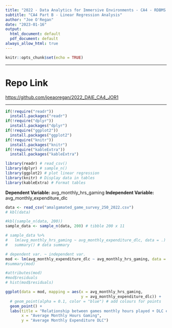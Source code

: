 ```yaml
---
title: "2022 - Data Analytics for Immersive Environments - CA4 - RDBMS & Linear Regression Project"
subtitle: "CA4 Part B - Linear Regression Analysis"
author: "Joe O'Regan"
date: "2023-01-16"
output:
  html_document: default
  pdf_document: default
always_allow_html: true
---
```


```r
knitr::opts_chunk$set(echo = TRUE)
```

---

# Repo Link

[https://github.com/joeaoregan/2022_DAIE_CA4_JOR1](https://github.com/joeaoregan/2022_DAIE_CA4_JOR1)

---

```r
if(!require("readr"))
  install.packages("readr")
if(!require("dplyr"))
  install.packages("dplyr")
if(!require("ggplot2"))
  install.packages("ggplot2")
if(!require("knitr"))
  install.packages("knitr")
if(!require("kableExtra"))
  install.packages("kableExtra")

library(readr) # read_csv()
library(dplyr) # sample_n()
library(ggplot2) # plot linear regression
library(knitr) # Display data in tables
library(kableExtra) # Format tables
```

**Dependent Variable:** avg_monthly_hrs_gaming
**Independent Variable:** avg_monthly_expenditure_dlc

```r
data <- read_csv("amalgamated_game_survey_250_2022.csv")
# kbl(data)

#kbl(sample_n(data, 200))
sample_data <- sample_n(data, 200) # tibble 200 x 11

# sample_data %>%
#   lm(avg_monthly_hrs_gaming ~ avg_monthly_expenditure_dlc, data = .) %>%
#   summary() # data summary

# dependent var. ~ independent var.
mod <- lm(avg_monthly_expenditure_dlc ~ avg_monthly_hrs_gaming, data = sample_data)
#summary(mod)

#attributes(mod)
#mod$residuals
# hist(mod$residuals)

ggplot(data = mod, mapping = aes(x = avg_monthly_hrs_gaming, 
                                 y = avg_monthly_expenditure_dlc)) + 
  # geom_point(alpha = 0.1, color = "blue") # add colours for points
  geom_point() + 
  labs(title = "Relationship between games monthly hours played + DLC expenditure",
       x = "Average Monthly Hours Gaming",
       y = "Average Monthly Expenditure DLC")



```


